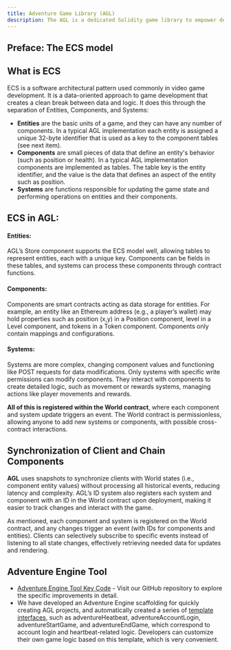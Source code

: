 ```yaml
---
title: Adventure Game Library (AGL)
description: The AGL is a dedicated Solidity game library to empower developers to efficiently create fully onchain games(FOCGs). This library is rooted in classic MUD principles but extended with modern architectural patterns such as the Entity Component System (ECS), which supports a more modular and scalable approach to game development.Additionally, we have made improvements to the MUD code to enhance its functionality and performance.
---
```


## Preface: The ECS model
## What is ECS

ECS is a software architectural pattern used commonly in video game development. It is a data-oriented approach to game development that creates a clean break between data and logic. It does this through the separation of Entities, Components, and Systems:

- **Entities** are the basic units of a game, and they can have any number of components. In a typical AGL implementation each entity is assigned a unique 32-byte identifier that is used as a key to the component tables (see next item).
- **Components** are small pieces of data that define an entity's behavior (such as position or health). In a typical AGL implementation components are implemented as tables. The table key is the entity identifier, and the value is the data that defines an aspect of the entity such as position.
- **Systems** are functions responsible for updating the game state and performing operations on entities and their components.

## ECS in AGL:

#### Entities:

AGL’s Store component supports the ECS model well, allowing tables to represent entities, each with a unique key. Components can be fields in these tables, and systems can process these components through contract functions.

#### Components:

Components are smart contracts acting as data storage for entities. For example, an entity like an Ethereum address (e.g., a player’s wallet) may hold properties such as position (x,y) in a Position component, level in a Level component, and tokens in a Token component. Components only contain mappings and configurations.

#### Systems:

Systems are more complex, changing component values and functioning like POST requests for data modifications. Only systems with specific write permissions can modify components. They interact with components to create detailed logic, such as movement or rewards systems, managing actions like player movements and rewards.

**All of this is registered within the World contract**, where each component and system update triggers an event. The World contract is permissionless, allowing anyone to add new systems or components, with possible cross-contract interactions.

## Synchronization of Client and Chain Components

**AGL** uses snapshots to synchronize clients with World states (i.e., component entity values) without processing all historical events, reducing latency and complexity. AGL’s ID system also registers each system and component with an ID in the World contract upon deployment, making it easier to track changes and interact with the game.

As mentioned, each component and system is registered on the World contract, and any changes trigger an event (with IDs for components and entities). Clients can selectively subscribe to specific events instead of listening to all state changes, effectively retrieving needed data for updates and rendering.


## Adventure Engine Tool

- [Adventure Engine Tool Key Code](https://github.com/AdventureGoldDao/adventure-engine/blob/audit/packages/create-adventure-engine/src/cli.ts#L9) - Visit our GitHub repository to explore the specific improvements in detail.
- We have developed an Adventure Engine scaffolding for quickly creating AGL projects, and automatically created a series of [template interfaces](https://github.com/AdventureGoldDao/adventure-engine/blob/audit/templates/react-ecs/packages/contracts/src/systems/AdventureLayerSystem.sol#L10), 
such as adventureHeatbeat, adventureAccountLogin, adventureStartGame, and adventureEndGame, which correspond to account login and heartbeat-related logic. Developers can customize their own game logic based on this template, which is very convenient.